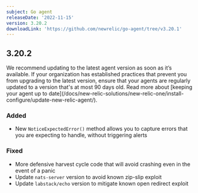 ```yaml
---
subject: Go agent
releaseDate: '2022-11-15'
version: 3.20.2
downloadLink: 'https://github.com/newrelic/go-agent/tree/v3.20.1'
---
```

## 3.20.2

<Callout variant="important">
We recommend updating to the latest agent version as soon as it’s available. If your organization has established practices that prevent you from upgrading to the latest version, ensure that your agents are regularly updated to a version that's at most 90 days old. Read more about [keeping your agent up to date](/docs/new-relic-solutions/new-relic-one/install-configure/update-new-relic-agent/).
</Callout>

### Added
 * New `NoticeExpectedError()` method allows you to capture errors that you are expecting to handle, without triggering alerts

 ### Fixed
 * More defensive harvest cycle code that will avoid crashing even in the event of a panic
 * Update `nats-server` version to avoid known zip-slip exploit
 * Update `labstack/echo` version to mitigate known open redirect exploit
